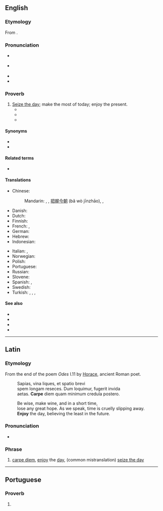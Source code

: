 ==English==
{{was wotd|2013|January|9}}
{{wikipedia}}

===Etymology===
From {{bor|en|la|carpe diem||seize the day}}.

===Pronunciation===
* {{a|UK}} {{IPA|en|/ˌkɑː.peɪ ˈdiː.əm/}}
* {{a|US}} {{IPA|en|/ˌkɑɹ.peɪ ˈdi.əm/}}
* {{audio|en|En-us-carpe diem.ogg|Audio (US)}}
* {{audio|en|en-au-carpe diem.ogg|Audio (AU)}}

===Proverb===
{{head|en|proverb|head=carpe diem}}

# [[seize the day|Seize the day]]; make the most of today; enjoy the present.
#* {{quote-book|en|year=1905
|title=Heretics
|first=G. K.
|last=Chesterton
|authorlink=G. K. Chesterton
|location=New York
|publisher=John Lane
|ol=24174141M
|url=http://www.gutenberg.org/ebooks/470
|passage=It is the '''carpe diem''' religion; but the '''carpe diem''' religion is not the religion of happy people, but of very unhappy people.
}}
#* {{quote-book|en|date=2007-07-30
|title=The Suicide of Reason: Radical Islam's Threat to the West
|first=Lee
|last=Harris
|authorlink=Lee Harris (essayist)
|chapter=Can '''Carpe Diem''' Societies Survive?
|location=New York
|publisher=Basic Books
|isbn=9780465002030
|lccn=2007007954
|ol=9697473M
|page=241
|pageurl=http://books.google.com/books?id=3L5gc953HZUC&pg=PA241&dq=%22carpe+diem%22
|passage=Indeed, in an extreme '''carpe diem''' society, children are raised without being given any sense that they have a transgenerational duty to the as yet unborn— the duty to leave them a better world.
}}
#* {{quote-av|en|date=2011-01-29
|title={{w|Phineas and Ferb}}
|episode=Rollercoaster: The Musical!
|season=2
|number=38
|at=“'''Carpe Diem'''” (song)
|passage=Just grab those opportunities when you see 'em / Cause every day's a brand new day, you gotta '''carpe diem'''
}}

====Synonyms====
* {{l|en|gather rosebuds}}
* {{l|en|take the cash and let the credit go}}

====Related terms====
* {{l|en|carpe diem cras}}

====Translations====
{{trans-top|seize the day}}
* Chinese:
*: Mandarin: {{t+|cmn|及時行樂|sc=Hani}}, {{t+|cmn|及时行乐|tr=jíshíxínglè|sc=Hani}}, [[把握]][[今朝]] (bǎ wò jīnzhāo), {{qualifier|literary}} {{t|cmn|花開堪折直須折|sc=Hani}}, {{t|cmn|花开堪折直须折|tr=huā kāi kān zhé zhí xū zhé|sc=Hani}}
* Danish: {{t|da|fang dagen}}
* Dutch: {{t|nl|pluk de dag}}
* Finnish: {{t|fi|tartu hetkeen}}
* French: {{t|fr|cueille le jour}}, {{t+|fr|carpe diem}}
* German: {{t|de|Nutze den Tag}}
* Hebrew: {{t|he|קרפה דיים}}
* Indonesian: {{t|id|raih hari ini}}
{{trans-mid}}
* Italian: {{t|it|cogli l'attimo}}, {{t|it|vivere alla giornata}}
* Norwegian: {{t|no|grip dagen}}
* Polish: {{t|pl|chwytaj dzień}}
* Portuguese: {{t|pt|carpe diem}}
* Russian: {{t|ru|лови́ моме́нт}}
* Slovene: {{t|sl|užij dan}}
* Spanish: {{t|es|[[disfruta]] [[el]] [[momento]]}}, {{t|es|carpe diem}} 
* Swedish: {{t+|sv|fånga dagen}}
* Turkish: {{t|tr|günü yakala}}, {{t|tr|anı yaşa}}, {{t|tr|günü yaşa}}, {{t|tr|gündegün}}
{{trans-bottom}}

====See also====
* {{l|en|take the bull by the horns}}
* {{l|en|the world is one's oyster}}
* {{l|en|YOLO}}
* {{comcatlite|Carpe diem}}

----

==Latin==

===Etymology===
From the end of the poem ''Odes'' I.11 by [[Horace]], ancient Roman poet.

:Sapias, vina liques, et spatio brevi<br>
:spem longam reseces. Dum loquimur, fugerit invida<br>
:aetas. '''Carpe''' diem quam minimum credula postero.

:Be wise, make wine, and in a short time,<br>
:lose any great hope. As we speak, time is cruelly slipping away.<br>
:'''Enjoy''' the day, believing the least in the future.

===Pronunciation===
* {{la-IPA|eccl=yes}}

===Phrase===
{{head|la|phrase}}

# [[#English|carpe diem]], [[enjoy]] the [[day]], (common mistranslation) [[seize the day]]

----

==Portuguese==

===Proverb===
{{head|pt|proverb}}

# {{l|en|seize the day}} {{gloss|enjoy the present}}